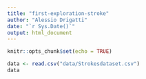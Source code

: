 ```yaml
---
title: "first-exploration-stroke"
author: "Alessio Drigatti"
date: "`r Sys.Date()`"
output: html_document
---
```


```r
knitr::opts_chunk$set(echo = TRUE)
```

```r
data <- read.csv("data/Strokesdataset.csv")
data
```


